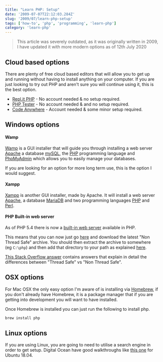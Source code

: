 ```yaml
---
title: "Learn PHP: Setup"
date: '2009-07-07T22:12:03.284Z'
slug: '2009/07/learn-php-setup'
tags: ['how-to', 'php', 'programming', 'learn-php']
category: 'learn-php'
---
```

> This article was severely outdated, as it was originally written in 2009, I have updated it with more modern options as of 12th July 2020

## Cloud based options
There are plenty of free cloud based editors that will allow you to get up and running without having to install anything on your computer. If you are just looking to try out PHP and aren't sure you will continue using it, this is the best option.

- [Repl.it PHP](https://repl.it/languages/php) - No account needed & no setup required.
- [PHP Tester](http://phptester.net/) - No account needed & and no setup required.
- [Code Anywhere](https://codeanywhere.com/) - Account needed & some minor setup required.

## Windows options

#### Wamp
[Wamp](https://www.wampserver.com/) is a GUI installer that will guide you through installing a web server [Apache](https://httpd.apache.org/) a database [mySQL](https://www.mysql.com/), the [PHP](https://php.net/) programming language and [PhpMyAdmin](https://www.phpmyadmin.net/) which allows you to easily manage your databases. 

If you are looking for an option for more long term use, this is the option I would suggest.


#### Xampp
[Xampp](https://www.apachefriends.org/index.html) is another GUI installer, made by Apache. It will install a web server [Apache](https://httpd.apache.org/), a database [MariaDB](https://mariadb.org/) and two programming languages [PHP](https://php.net/) and [Perl](https://www.perl.org/).

#### PHP Built-in web server
As of PHP 5.4 there is now a [built-in web server](https://www.php.net/manual/en/features.commandline.webserver.php) available in PHP. 

This means that you can now just go [here](https://windows.php.net/download/) and download the latest "Non Thread Safe" archive. You should then extract the archive to somewhere (eg `C:\php`) and then add that directory to your path as explained [here](https://www.php.net/manual/en/faq.installation.php#faq.installation.addtopath). 

[This Stack Overflow answer](https://stackoverflow.com/questions/1623914/what-is-thread-safe-or-non-thread-safe-in-php) contains answers that explain in detail the differences between "Thread Safe" vs "Non Thread Safe". 

## OSX options

For Mac OSX the only easy option I'm aware of is installing via [Homebrew](https://brew.sh/), if you don't already have Homebrew, it is a package manager that if you are getting into development you will want to have installed.

Once Homebrew is installed you can just run the following to install php.

```bash
brew install php
```

## Linux options
If you are using Linux, you are going to need to utilise a search engine in order to get setup. Digital Ocean have good walkthroughs like [this one](https://www.digitalocean.com/community/tutorials/how-to-install-linux-apache-mysql-php-lamp-stack-ubuntu-18-04) for Ubuntu 18.04.